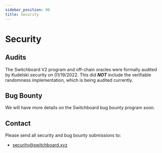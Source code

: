 ```yaml
---
sidebar_position: 90
title: Security
---
```


# Security

## Audits

The Switchboard V2 program and off-chain oracles were formally audited by Kudelski security on 01/19/2022. This did **_NOT_** include the verifiable randomness implementation, which is being audited currently.

## Bug Bounty

We will have more details on the Switchboard bug bounty program soon.

## Contact

Please send all security and bug bounty submissions to:

- [security@switchboard.xyz](mailto:security@switchboard.xyz)
